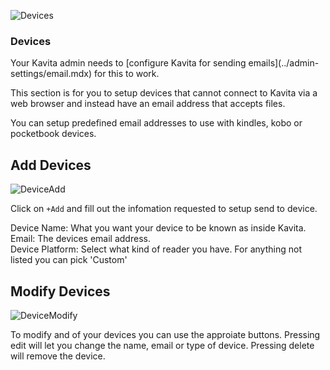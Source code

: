 
![Devices](../../../public/guides/user-settings/user-settings-devices.png)

### Devices
<Callout type="info">
   Your Kavita admin needs to [configure Kavita for sending emails](../admin-settings/email.mdx) for this to work.
</Callout>

 This section is for you to setup devices that cannot connect to Kavita via a web browser and instead have an email address that accepts files. 
 
 You can setup predefined email addresses to use with kindles, kobo or pocketbook devices.

 ## Add Devices

![DeviceAdd](../../../public/guides/user-settings/user-settings-devices-add.png)

 Click on `+Add` and fill out the infomation requested to setup send to device. 

 Device Name: What you want your device to be known as inside Kavita. <br/>
 Email: The devices email address. <br/>
 Device Platform: Select what kind of reader you have. For anything not listed you can pick 'Custom'

 ## Modify Devices

![DeviceModify](../../../public/guides/user-settings/user-settings-devices-show.png)

To modify and of your devices you can use the approiate buttons. Pressing edit will let you change the name, email or type of device. Pressing delete will remove the device. 